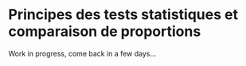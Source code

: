 # Principes des tests statistiques et comparaison de proportions {#sec-prop}

Work in progress, come back in a few days...